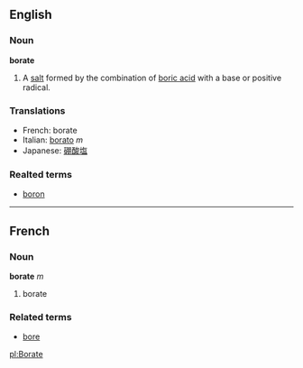 ==English==
===Noun===
'''borate'''

#A [[salt]] formed by the combination of [[boric acid]] with a base or positive radical.

===Translations===
*French: borate
*Italian: [[borato]] ''m''
*Japanese: [[硼酸塩]]

===Realted terms===
*[[boron]]

----

==French==
===Noun===
'''borate''' ''m''

# borate

===Related terms===
*[[bore]]

[[pl:Borate]]